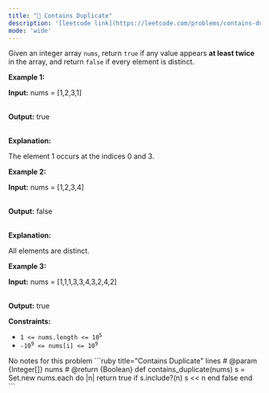 ```yaml
---
title: "🧩 Contains Duplicate"
description: '[leetcode link](https://leetcode.com/problems/contains-duplicate/description/)'
mode: 'wide'
---
```

<Tabs>
  <Tab title="Question" icon="circle-question" iconType="regular">
    <Card>
      <p>Given an integer array <code>nums</code>, return <code>true</code> if any value appears <strong>at least twice</strong> in the array, and return <code>false</code> if every element is distinct.</p>   <p><strong class="example">Example 1:</strong></p>  <div class="example-block"> <p><strong>Input:</strong> <span class="example-io">nums = [1,2,3,1]</span></p>  <p><br/> <strong>Output:</strong> <span class="example-io">true</span></p>  <p><br/> <strong>Explanation:</strong></p>  <p>The element 1 occurs at the indices 0 and 3.</p> </div>  <p><strong class="example">Example 2:</strong></p>  <div class="example-block"> <p><strong>Input:</strong> <span class="example-io">nums = [1,2,3,4]</span></p>  <p><br/> <strong>Output:</strong> <span class="example-io">false</span></p>  <p><br/> <strong>Explanation:</strong></p>  <p>All elements are distinct.</p> </div>  <p><strong class="example">Example 3:</strong></p>  <div class="example-block"> <p><strong>Input:</strong> <span class="example-io">nums = [1,1,1,3,3,4,3,2,4,2]</span></p>  <p><br/> <strong>Output:</strong> <span class="example-io">true</span></p> </div>   <p><strong>Constraints:</strong></p>  <ul>  <li><code>1 &lt;= nums.length &lt;= 10<sup>5</sup></code></li>  <li><code>-10<sup>9</sup> &lt;= nums[i] &lt;= 10<sup>9</sup></code></li> </ul> 
    </Card>
  </Tab>
  <Tab title="Solution" icon="lightbulb" iconType="regular" >
    <Card>
      No notes for this problem
</Card>
  <Expandable title="code">
    <CodeGroup dropdown>
```ruby title="Contains Duplicate" lines
# @param {Integer[]} nums
# @return {Boolean}
def contains_duplicate(nums)
  s = Set.new
  nums.each do |n|
    return true if s.include?(n)
    s << n
  end
  false
end
```
    </CodeGroup>
  </Expandable>
  </Tab>
</Tabs>